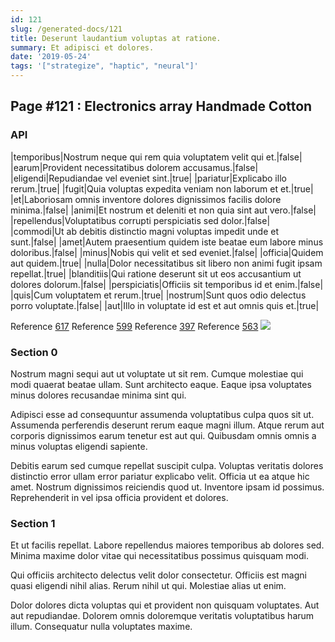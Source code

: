 ```yaml
---
id: 121
slug: /generated-docs/121
title: Deserunt laudantium voluptas at ratione.
summary: Et adipisci et dolores.
date: '2019-05-24'
tags: '["strategize", "haptic", "neural"]'
---
```

## Page #121 : Electronics array Handmade Cotton
<Partial />

### API

|temporibus|Nostrum neque qui rem quia voluptatem velit qui et.|false|
|earum|Provident necessitatibus dolorem accusamus.|false|
|eligendi|Repudiandae vel eveniet sint.|true|
|pariatur|Explicabo illo rerum.|true|
|fugit|Quia voluptas expedita veniam non laborum et et.|true|
|et|Laboriosam omnis inventore dolores dignissimos facilis dolore minima.|false|
|animi|Et nostrum et deleniti et non quia sint aut vero.|false|
|repellendus|Voluptatibus corrupti perspiciatis sed dolor.|false|
|commodi|Ut ab debitis distinctio magni voluptas impedit unde et sunt.|false|
|amet|Autem praesentium quidem iste beatae eum labore minus doloribus.|false|
|minus|Nobis qui velit et sed eveniet.|false|
|officia|Quidem aut quidem.|true|
|nulla|Dolor necessitatibus sit libero non animi fugit ipsam repellat.|true|
|blanditiis|Qui ratione deserunt sit ut eos accusantium ut dolores dolorum.|false|
|perspiciatis|Officiis sit temporibus id et enim.|false|
|quis|Cum voluptatem et rerum.|true|
|nostrum|Sunt quos odio delectus porro voluptate.|false|
|aut|Illo in voluptate id est et aut omnis quis et.|true|

Reference [617](/generated-docs/617)
Reference [599](/generated-docs/599)
Reference [397](/generated-docs/397)
Reference [563](/generated-docs/563)
![](/assets/cats-3.jpg)

### Section 0
Nostrum magni sequi aut ut voluptate ut sit rem. Cumque molestiae qui modi quaerat beatae ullam. Sunt architecto eaque. Eaque ipsa voluptates minus dolores recusandae minima sint qui.
 Adipisci esse ad consequuntur assumenda voluptatibus culpa quos sit ut. Assumenda perferendis deserunt rerum eaque magni illum. Atque rerum aut corporis dignissimos earum tenetur est aut qui. Quibusdam omnis omnis a minus voluptas eligendi sapiente.
 Debitis earum sed cumque repellat suscipit culpa. Voluptas veritatis dolores distinctio error ullam error pariatur explicabo velit. Officia ut ea atque hic amet. Nostrum dignissimos reiciendis quod ut. Inventore ipsam id possimus. Reprehenderit in vel ipsa officia provident et dolores.
### Section 1
Et ut facilis repellat. Labore repellendus maiores temporibus ab dolores sed. Minima maxime dolor vitae qui necessitatibus possimus quisquam modi.
 Qui officiis architecto delectus velit dolor consectetur. Officiis est magni quasi eligendi nihil alias. Rerum nihil ut qui. Molestiae alias ut enim.
 Dolor dolores dicta voluptas qui et provident non quisquam voluptates. Aut aut repudiandae. Dolorem omnis doloremque veritatis voluptatibus harum illum. Consequatur nulla voluptates maxime.
